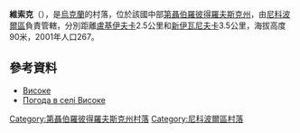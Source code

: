 {{coord|47|49|21|N|34|28|52|E|scale:30000_region:UA|display=title}}

'''維索克'''（{{lang-uk|Високе}}），是[[烏克蘭|烏克蘭]]的村落，位於該國中部[[第聶伯羅彼得羅夫斯克州|第聶伯羅彼得羅夫斯克州]]，由[[尼科波爾區|尼科波爾區]]負責管轄，分別距離[[盧基伊夫卡|盧基伊夫卡]]2.5公里和[[新伊瓦尼夫卡_(尼科波爾區)|新伊瓦尼夫卡]]3.5公里，海拔高度90米，2001年人口267。

==參考資料==
*[http://gska2.rada.gov.ua/pls/z7502/A005?rdat1=06.12.2007&rf7571=5787 Високе]{{dead link|date=2018年4月 |bot=InternetArchiveBot |fix-attempted=yes }}
* [http://weather.in.ua/ua/dnepropetrovskaja/3667 Погода в селі Високе] {{Wayback|url=http://weather.in.ua/ua/dnepropetrovskaja/3667 |date=20201126130604 }}

{{DEFAULTSORT:Високе}}
[[Category:第聶伯羅彼得羅夫斯克州村落|Category:第聶伯羅彼得羅夫斯克州村落]]
[[Category:尼科波爾區村落|Category:尼科波爾區村落]]


{{Dnipropetrovsk-geo-stub}}